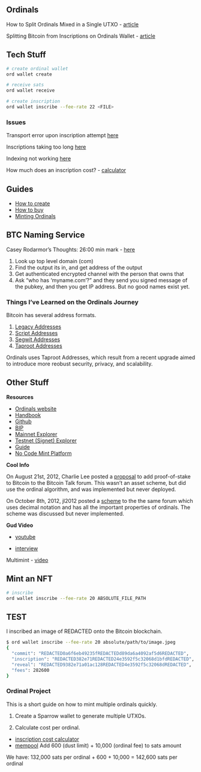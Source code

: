 ## Ordinals

How to Split Ordinals Mixed in a Single UTXO
- [article](https://www.howusedapps.com/how-to-split-ordinals-nfts-inscriptions/)

Splitting Bitcoin from Inscriptions on Ordinals Wallet
- [article](https://medium.com/@hello_90591/splitting-bitcoins-from-inscriptions-balance-on-ordinals-wallet-7703053013ed)

## Tech Stuff

```bash
# create ordinal wallet
ord wallet create

# receive sats
ord wallet receive

# create inscription
ord wallet inscribe --fee-rate 22 <FILE>
```

### Issues

Transport error upon inscription attempt [here](https://github.com/casey/ord/issues/1745)

Inscriptions taking too long [here](https://github.com/casey/ord/issues/1653)

Indexing not working [here](https://github.com/casey/ord/issues/1377)

How much does an inscription cost?
- [calculator](https://instacalc.com/56229)

## Guides

- [How to create](https://twitter.com/dotta/status/1622994709831622657)
- [How to buy](https://twitter.com/dotta/status/1622639010932994049?s=20&t=We0serUFNsBosQM1esxzbw)
- [Minting Ordinals](https://www.youtube.com/watch?v=j5V33kV3iqo)

## BTC Naming Service

Casey Rodarmor's Thoughts: 26:00 min mark
- [here](https://www.youtube.com/watch?v=MC_haVa6N3I)

1. Look up top level domain (com)
2. Find the output its in, and get address of the output
3. Get authenticated encrypted channel with the person that owns that
4. Ask "who has 'myname.com'?" and they send you signed message of the pubkey, and then you get IP address.
But no good names exist yet.


### Things I've Learned on the Ordinals Journey

Bitcoin has several address formats.

1. [Legacy Addresses](https://bitcoin.design/guide/glossary/address/#legacy-address---p2pkh)
2. [Script Addresses](https://bitcoin.design/guide/glossary/address/#script-address---p2sh)
3. [Segwit Addresses](https://bitcoin.design/guide/glossary/address/#segwit-address---p2wpkh)
4. [Taproot Addresses](https://bitcoin.design/guide/glossary/address/#taproot-address---p2tr)

Ordinals uses Taproot Addresses, which result from a recent upgrade aimed to introduce more reobust security, privacy, and scalability.

## Other Stuff

**Resources**

- [Ordinals website](https://ordinals.com)
- [Handbook](https://docs.ordinals.com/#)
- [Github](https://github.com/casey/ord/)
- [BIP](https://github.com/casey/ord/blob/master/bip.mediawiki)
- [Mainnet Explorer](https://ordinals.com/)
- [Testnet (Signet) Explorer](https://signet.ordinals.com/)
- [Guide](https://github.com/casey/ord/blob/master/docs/src/guides/inscriptions.md)
- [No Code Mint Platform](https://ordinalsbot.com/)

**Cool Info**

On August 21st, 2012, Charlie Lee posted a [proposal](https://bitcointalk.org/index.php?topic=102355.0) to add proof-of-stake to Bitcoin to the Bitcoin Talk forum. This wasn't an asset scheme, but did use the ordinal algorithm, and was implemented but never deployed.

On October 8th, 2012, jl2012 posted a [scheme](https://bitcointalk.org/index.php?topic=117224.0) to the the same forum which uses decimal notation and has all the important properties of ordinals. The scheme was discussed but never implemented.

**Gud Video**

- [youtube](https://www.youtube.com/watch?v=j5V33kV3iqo)

- [interview](https://www.youtube.com/watch?v=CRIZh-8iAdM)

Multimint
- [video](https://www.youtube.com/watch?v=1PZSlmttYAo&t=303s)

## Mint an NFT

```bash
# inscribe
ord wallet inscribe --fee-rate 20 ABSOLUTE_FILE_PATH
```

## TEST

I inscribed an image of REDACTED onto the Bitcoin blockchain.

```bash
$ ord wallet inscribe --fee-rate 20 absolute/path/to/image.jpeg
{
  "commit": "REDACTED0a6f6eb49235fREDACTEDd89da6a4092af5d6REDACTED",
  "inscription": "REDACTED382e71REDACTED24e3592f5c32068d1bfdREDACTED",
  "reveal": "REDACTED9382e71a01ac128REDACTED4e3592f5c32068dREDACTED",
  "fees": 282600
}
```

### Ordinal Project

This is a short guide on how to mint multiple ordinals quickly.

1) Create a Sparrow wallet to generate multiple UTXOs.

2) Calculate cost per ordinal.

- [inscription cost calculator](https://instacalc.com/56229)
- [mempool](https://mempool.space/)
Add 600 (dust limit) + 10,000 (ordinal fee) to sats amount

We have: 132,000 sats per ordinal + 600 + 10,000 = 142,600 sats per ordinal